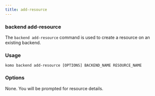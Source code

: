 ```yaml
---
title: add-resource
---
```


### backend add-resource

The `backend add-resource` command is used to create a resource on an existing backend.

### Usage

```
komo backend add-resource [OPTIONS] BACKEND_NAME RESOURCE_NAME
```

### Options

None. You will be prompted for resource details.
